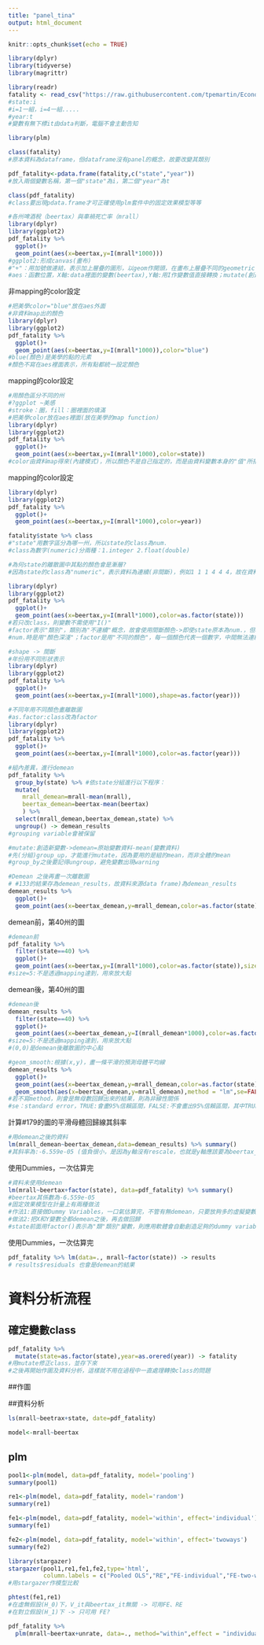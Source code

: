 ```yaml
---
title: "panel_tina"
output: html_document
---
```


```r
knitr::opts_chunk$set(echo = TRUE)
```

```r
library(dplyr)
library(tidyverse)
library(magrittr)
```

```r
library(readr)
fatality <- read_csv("https://raw.githubusercontent.com/tpemartin/Econometric-Analysis/master/Part%20II/fatality.csv")
#state:i
#i=1一組，i=4一組.....
#year:t
#變數有無下標it由data判斷，電腦不會主動告知
```

```r
library(plm)
```

```r
class(fatality)
#原本資料為dataframe，但dataframe沒有panel的概念，故要改變其類別
```

```r
pdf_fatality<-pdata.frame(fatality,c("state","year"))
#放入兩個變數名稱，第一個"state"為i，第二個"year"為t
```

```r
class(pdf_fatality)
#class要出現pdata.frame才可正確使用plm套件中的固定效果模型等等
```

```r
#各州啤酒稅（beertax）與車禍死亡率（mrall）
library(dplyr)
library(ggplot2)
pdf_fatality %>% 
  ggplot()+
  geom_point(aes(x=beertax,y=I(mrall*1000)))
#ggplot2:形成canvas(畫布)
#"+"：用加號做連結，表示加上層疊的圖形，以geom作開頭，在畫布上層疊不同的geometric objects(幾何圖形)
#aes：函數位置，X軸:data裡面的變數(beertax),Y軸:用I作變數值直接轉換；mutate(創造新變數)之概念
```

非mapping的color設定
```r
#把美學color="blue"放在aes外面
#非資料map出的顏色
library(dplyr)
library(ggplot2)
pdf_fatality %>% 
  ggplot()+
  geom_point(aes(x=beertax,y=I(mrall*1000)),color="blue")
#blue(顏色)是美學的點的元素
#顏色不寫在aes裡面表示，所有點都統一設定顏色
```

mapping的color設定
```r
#用顏色區分不同的州
#?ggplot ~美感
#stroke：圈，fill：圈裡面的填滿
#把美學color放在aes裡面(放在美學的map function)
library(dplyr)
library(ggplot2)
pdf_fatality %>% 
  ggplot()+
  geom_point(aes(x=beertax,y=I(mrall*1000),color=state))
#color由資料map得來(內建模式)，所以顏色不是自己指定的，而是由資料變數本身的"值"所指定
```

mapping的color設定
```r
library(dplyr)
library(ggplot2)
pdf_fatality %>% 
  ggplot()+
  geom_point(aes(x=beertax,y=I(mrall*1000),color=year))
```


```r
fatality$state %>% class
#"state"用數字區分為哪一州，所以state的class為num.
#class為數字(numeric)分兩種：1.integer 2.float(double)

#為何state的離散圖中其點的顏色會是漸層?
#因為state的class為"numeric"，表示資料為連續(非間斷)，例如1 1 1 4 4 4，故在資料視覺化時，顏色會用漸層上色
```

```r
library(dplyr)
library(ggplot2)
pdf_fatality %>% 
  ggplot()+
  geom_point(aes(x=beertax,y=I(mrall*1000),color=as.factor(state)))
#若只改class，則變數不需使用"I()"
#factor表示"類別"，類別為"不連續"概念，故會使用間斷顏色->即使state原本為num.，但改變class後，則表示大小連續是用來"分類"用的
#num.時是用"顏色深淺"；factor是用"不同的顏色"，每一個顏色代表一個數字，中間無法連續
```

```r
#shape -> 間斷
#年份用不同形狀表示
library(dplyr)
library(ggplot2)
pdf_fatality %>% 
  ggplot()+
  geom_point(aes(x=beertax,y=I(mrall*1000),shape=as.factor(year)))
```

```r
#不同年用不同顏色畫離散圖
#as.factor:class改為factor
library(dplyr)
library(ggplot2)
pdf_fatality %>% 
  ggplot()+
  geom_point(aes(x=beertax,y=I(mrall*1000),color=as.factor(year)))
```

```r
#組內差異，進行demean
pdf_fatality %>% 
  group_by(state) %>% #依state分組進行以下程序：
  mutate(
    mrall_demean=mrall-mean(mrall),
    beertax_demean=beertax-mean(beertax)
    ) %>%
  select(mrall_demean,beertax_demean,state) %>%
  ungroup() -> demean_results
#grouping variable會被保留

#mutate:創造新變數->demean=原始變數資料-mean(變數資料)
#先(分組)group_up，才能進行mutate，因為要用的是組的mean，而非全體的mean
#group_by之後要記得ungroup，避免變數出現warning
```

```r
#Demean 之後再畫一次離散圖
# #133的結果存為demean_results，故資料來源data frame)為demean_results
demean_results %>%
  ggplot()+
  geom_point(aes(x=beertax_demean,y=mrall_demean,color=as.factor(state)))
```

demean前，第40州的圖
```r
#demean前
pdf_fatality %>% 
  filter(state==40) %>%
  ggplot()+
  geom_point(aes(x=beertax,y=I(mrall*1000),color=as.factor(state)),size=5)
#size=5:不是透過mapping達到，用來放大點
```

demean後，第40州的圖
```r
#demean後
demean_results %>%
  filter(state==40) %>%
  ggplot()+
  geom_point(aes(x=beertax_demean,y=I(mrall_demean*1000),color=as.factor(state)),size=5)
#size=5:不是透過mapping達到，用來放大點
#(0,0)是demean後離散圖的中心點
```

```r
#geom_smooth:根據(x,y)，畫一條平滑的預測母體平均線
demean_results %>%
  ggplot()+
  geom_point(aes(x=beertax_demean,y=mrall_demean,color=as.factor(state)))+
  geom_smooth(aes(x=beertax_demean,y=mrall_demean),method = "lm",se=FALSE)
#若不寫method，則會是無母數回歸出來的結果，則為非線性關係
#se：standard error，TRUE:會畫95%信賴區間，FALSE:不會畫出95%信賴區間，其中TRUE或FALSE是全大寫
```

計算#179的圖的平滑母體回歸線其斜率
```r
#用demean之後的資料
lm(mrall_demean~beertax_demean,data=demean_results) %>% summary()
#其斜率為:-6.559e-05 (值負很小，是因為y軸沒有rescale，也就是y軸應該要為beertax_demean*1000)
```


使用Dummies，一次估算完
```r
#資料未使用demean
lm(mrall~beertax+factor(state), data=pdf_fatality) %>% summary()
#beertax其係數為-6.559e-05
#固定效果模型在計量上有兩種做法
#作法1:直接做Dummy Variables，一口氣估算完，不管有無demean，只要放夠多的虛擬變數即可
#做法2:把X和Y變數全都demean之後，再去做回歸
#state前面用factor()表示為"類"類別"變數，則應用軟體會自動創造足夠的dummy variables
```

使用Dummies，一次估算完
```r
pdf_fatality %>% lm(data=., mrall~factor(state)) -> results
# results$residuals 也會是demean的結果
```

# 資料分析流程
## 確定變數class
```r
pdf_fatality %>% 
  mutate(state=as.factor(state),year=as.orered(year)) -> fatality
#用mutate修正class，並存下來
#之後再開始作圖及資料分析，這樣就不用在過程中一直處理轉換class的問題
```

##作圖

##資料分析
```r
ls(mrall~beetrax+state, date=pdf_fatality)
```


```r
model<-mrall~beertax
```

## plm

```r
pool1<-plm(model, data=pdf_fatality, model='pooling')
summary(pool1)
```


```r
re1<-plm(model, data=pdf_fatality, model='random')
summary(re1)
```

```r
fe1<-plm(model, data=pdf_fatality, model='within', effect='individual')
summary(fe1)
```

```r
fe2<-plm(model, data=pdf_fatality, model='within', effect='twoways')
summary(fe2)
```

```r
library(stargazer)
stargazer(pool1,re1,fe1,fe2,type='html',
          column.labels = c("Pooled OLS","RE","FE-individual","FE-two-ways"))
#用stargazer作模型比較
```

```r
phtest(fe1,re1)
#在虛無假設(H_0)下，V_it與beertax_it無關 -> 可用FE、RE
#在對立假設(H_1)下 -> 只可用 FE?
```

```r
pdf_fatality %>%
  plm(mrall~beertax+unrate, data=., method="within",effect = "individual")
```













